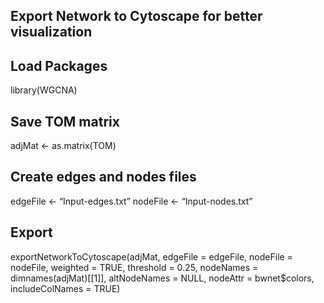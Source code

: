 ## Export Network to Cytoscape for better visualization

## Load Packages
library(WGCNA)

## Save TOM matrix
adjMat <- as.matrix(TOM)

## Create edges and nodes files
edgeFile <- "Input-edges.txt"
nodeFile <- "Input-nodes.txt"

## Export
exportNetworkToCytoscape(adjMat,
                         edgeFile = edgeFile,
                         nodeFile = nodeFile,
                         weighted = TRUE,
                         threshold = 0.25,
                         nodeNames = dimnames(adjMat)[[1]],
                         altNodeNames = NULL,
                         nodeAttr = bwnet$colors,
                         includeColNames = TRUE)
